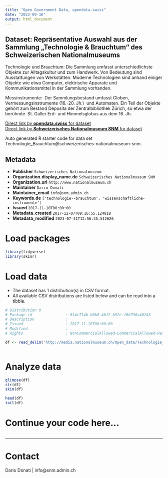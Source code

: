 ```yaml
---
title: "Open Government Data, opendata.swiss"
date: "2023-09-16"
output: html_document
---
```


## Dataset: Repräsentative Auswahl aus der Sammlung „Technologie & Brauchtum“ des Schweizerischen Nationalmuseums

Technologie und Brauchtum:
Die Sammlung umfasst unterschiedlichste Objekte zur Alltagskultur und zum Handwerk. Von Bedeutung sind Ausstattungen von Werkstätten. Moderne Technologien sind anhand einiger Objekte wie etwa Computer, elektrische Apparate und Kommunikationsmittel in der Sammlung vorhanden. 

Messinstrumente:
 Der Sammlungsbestand umfasst Globen, Vermessungsinstrumente (16.-20. Jh.)  und Automaten. Ein Teil der Objekte gehört zum Bestand Deposita der Zentralbibliothek Zürich, so etwa der berühmte  St. Galler Erd- und Himmelsglobus aus dem 16. Jh.

[Direct link by **opendata.swiss** for dataset](https://opendata.swiss/de/dataset/technologie_brauchtum)<br>
[Direct link by **Schweizerisches Nationalmuseum SNM** for dataset](https://www.nationalmuseum.ch/sammlung_online/)

Auto generated R starter code for data set Technologie_Brauchtum@schweizerisches-nationalmuseum-snm.

## Metadata

- **Publisher** `Schweizerisches Nationalmuseum`
- **Organization.display_name.de** `Schweizerisches Nationalmuseum SNM`
- **Organization.url** `http://www.nationalmuseum.ch`
- **Maintainer** `Dario Donati`
- **Maintainer_email** `info@snm.admin.ch`
- **Keywords.de** `['technologie--brauchtum', 'wissenschaftliche-instrumente']`
- **Issued** `2017-11-10T00:00:00`
- **Metadata_created** `2017-12-07T09:16:55.124818`
- **Metadata_modified** `2023-07-31T12:56:45.512626`


# Load packages

```r

library(tidyverse)
library(skimr)

```

# Load data

-   The dataset has 1 distribution(s) in CSV format.
-   All available CSV distributions are listed below and can be read into a tibble.

```r

# Distribution 0
# Package_id               : 014c714b-b0b8-4bf2-b52e-f6b736a40243
# Description              : 
# Issued                   : 2017-11-10T00:00:00
# Modified                 : 
# Rights                   : NonCommercialAllowed-CommercialAllowed-ReferenceRequired

df <- read_delim('http://media.nationalmuseum.ch/Open_data/Technologie_Brauchtum.csv')



```

# Analyze data

```r

glimpse(df)
str(df)
skim(df)

head(df)
tail(df)

```

# Continue your code here...

```r

```

------------------------------------------------------------------------

# Contact

Dario Donati | info@snm.admin.ch
